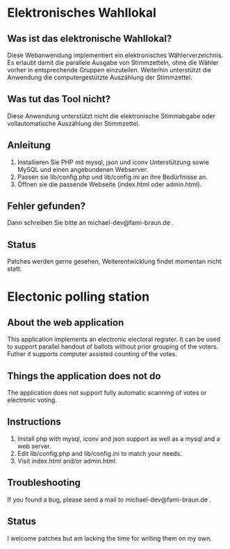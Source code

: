= Elektronisches Wahllokal =

== Was ist das elektronische Wahllokal? ==
Diese Webanwendung implementiert ein elektronisches Wählerverzeichnis. Es erlaubt damit die parallele Ausgabe von Stimmzetteln, ohne die Wähler vorher in entsprechende Gruppen einzuteilen. Weiterhin unterstützt die Anwendung die computergestützte Auszählung der Stimmzettel.

== Was tut das Tool nicht? ==
Diese Anwendung unterstützt nicht die elektronische Stimmabgabe oder vollautomatische Auszählung der Stimmzettel.

== Anleitung ==

# Installieren Sie PHP mit mysql, json und iconv Unterstützung sowie MySQL und einen angebundenen Webserver.
# Passen sie lib/config.php und lib/config.ini an ihre Bedürfnisse an.
# Öffnen sie die passende Webseite (index.html oder admin.html).

== Fehler gefunden? ==

Dann schreiben Sie bitte an michael-dev@fami-braun.de .

== Status ==

Patches werden gerne gesehen, Weiterentwicklung findet momentan nicht statt.

= Electonic polling station =

== About the web application ==

This application implements an electronic electoral register. It can be used to support parallel handout of ballots without prior grouping of the voters. Futher it supports computer assisted counting of the votes.

== Things the application does not do ==

The application does not support fully automatic scanning of votes or electronic voting.

== Instructions ==

# Install php with mysql, iconv and json support as well as a mysql and a web server.
# Edit lib/config.php and lib/config.ini to match your needs.
# Visit index.html and/or admin.html.

== Troubleshooting ==

If you found a bug, please send a mail to michael-dev@fami-braun.de .

== Status ==
I welcome patches but am lacking the time for writing them on my own.
